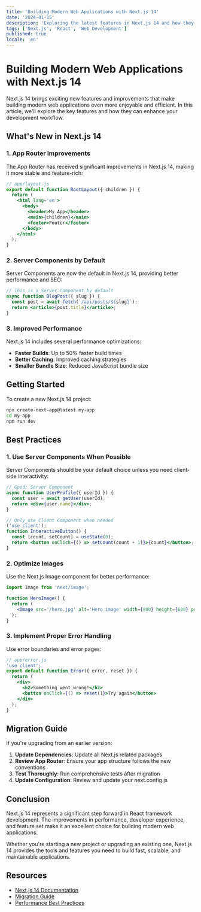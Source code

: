 ```yaml
---
title: 'Building Modern Web Applications with Next.js 14'
date: '2024-01-15'
description: 'Exploring the latest features in Next.js 14 and how they can improve your development workflow. Learn about the new App Router, Server Components, and performance optimizations.'
tags: ['Next.js', 'React', 'Web Development']
published: true
locale: 'en'
---
```


# Building Modern Web Applications with Next.js 14

Next.js 14 brings exciting new features and improvements that make building modern web applications even more enjoyable and efficient. In this article, we'll explore the key features and how they can enhance your development workflow.

## What's New in Next.js 14

### 1. App Router Improvements

The App Router has received significant improvements in Next.js 14, making it more stable and feature-rich:

```jsx
// app/layout.js
export default function RootLayout({ children }) {
  return (
    <html lang='en'>
      <body>
        <header>My App</header>
        <main>{children}</main>
        <footer>Footer</footer>
      </body>
    </html>
  );
}
```

### 2. Server Components by Default

Server Components are now the default in Next.js 14, providing better performance and SEO:

```jsx
// This is a Server Component by default
async function BlogPost({ slug }) {
  const post = await fetch(`/api/posts/${slug}`);
  return <article>{post.title}</article>;
}
```

### 3. Improved Performance

Next.js 14 includes several performance optimizations:

- **Faster Builds**: Up to 50% faster build times
- **Better Caching**: Improved caching strategies
- **Smaller Bundle Size**: Reduced JavaScript bundle size

## Getting Started

To create a new Next.js 14 project:

```bash
npx create-next-app@latest my-app
cd my-app
npm run dev
```

## Best Practices

### 1. Use Server Components When Possible

Server Components should be your default choice unless you need client-side interactivity:

```jsx
// Good: Server Component
async function UserProfile({ userId }) {
  const user = await getUser(userId);
  return <div>{user.name}</div>;
}

// Only use Client Component when needed
('use client');
function InteractiveButton() {
  const [count, setCount] = useState(0);
  return <button onClick={() => setCount(count + 1)}>{count}</button>;
}
```

### 2. Optimize Images

Use the Next.js Image component for better performance:

```jsx
import Image from 'next/image';

function HeroImage() {
  return (
    <Image src='/hero.jpg' alt='Hero image' width={800} height={600} priority />
  );
}
```

### 3. Implement Proper Error Handling

Use error boundaries and error pages:

```jsx
// app/error.js
'use client';
export default function Error({ error, reset }) {
  return (
    <div>
      <h2>Something went wrong!</h2>
      <button onClick={() => reset()}>Try again</button>
    </div>
  );
}
```

## Migration Guide

If you're upgrading from an earlier version:

1. **Update Dependencies**: Update all Next.js related packages
2. **Review App Router**: Ensure your app structure follows the new conventions
3. **Test Thoroughly**: Run comprehensive tests after migration
4. **Update Configuration**: Review and update your next.config.js

## Conclusion

Next.js 14 represents a significant step forward in React framework development. The improvements in performance, developer experience, and feature set make it an excellent choice for building modern web applications.

Whether you're starting a new project or upgrading an existing one, Next.js 14 provides the tools and features you need to build fast, scalable, and maintainable applications.

## Resources

- [Next.js 14 Documentation](https://nextjs.org/docs)
- [Migration Guide](https://nextjs.org/docs/app/building-your-application/upgrading)
- [Performance Best Practices](https://nextjs.org/docs/app/building-your-application/optimizing)
